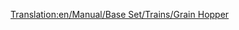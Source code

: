 [[Translation:en/Manual/Base Set/Trains/Grain Hopper]]
{{nl/Vertaling|en/Manual/Base Set/Trains/Grain Hopper|95}}{{nl/Manual/Base Set/Trains/Wagons|Naam=Graanwagon
|Afbeelding=[[File:en/Manual/Base Set/Trains/Grainhopper.png]]
|NormaalKosten=£1,066 ($2,132)
|NormaalGewicht=19 / 49 t
|NormaalCapaciteit=30 ton graan
|MonoKosten="
|MonoGewicht=19 / 54 t
|MonoCapaciteit=35 ton graan
|MagKosten="
|MagGewicht=19 / 56 t
|MagCapaciteit=37 ton graan
|Omschrijving=Let op dat de vee- en graanwagonnen een verschillende capaciteit hebben. Je kan dit voorkomen door bij het ene type meer wagonnen te gebruiken dan het andere, als je een gecombineerde trein gebruikt.
}}